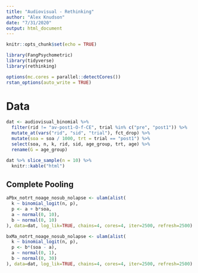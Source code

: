 ```yaml
---
title: "Audiovisual - Rethinking"
author: "Alex Knudson"
date: "7/31/2020"
output: html_document
---
```


```r
knitr::opts_chunk$set(echo = TRUE)

library(FangPsychometric)
library(tidyverse)
library(rethinking)

options(mc.cores = parallel::detectCores())
rstan_options(auto_write = TRUE)
```

# Data

```r
dat <- audiovisual_binomial %>%
  filter(rid != "av-post1-O-f-CE", trial %in% c("pre", "post1")) %>%
  mutate_at(vars("rid", "sid", "trial"), fct_drop) %>%
  mutate(soa = soa / 1000, trt = trial == "post1") %>%
  select(soa, n, k, rid, sid, age_group, trt, age) %>%
  rename(G = age_group)
```


```r
dat %>% slice_sample(n = 10) %>%
  knitr::kable("html")
```


## Complete Pooling

```r
aPbx_notrt_noage_nosub_nolapse <- ulam(alist(
  k ~ binomial_logit(n, p),
  p <- a + b*soa,
  a ~ normal(0, 10),
  b ~ normal(0, 10)
), data=dat, log_lik=TRUE, chains=4, cores=4, iter=2500, refresh=2500)
```

```r
bxMa_notrt_noage_nosub_nolapse <- ulam(alist(
  k ~ binomial_logit(n, p),
  p <- b*(soa - a),
  a ~ normal(0, 1),
  b ~ normal(0, 30)
), data=dat, log_lik=TRUE, chains=4, cores=4, iter=2500, refresh=2500)
```
